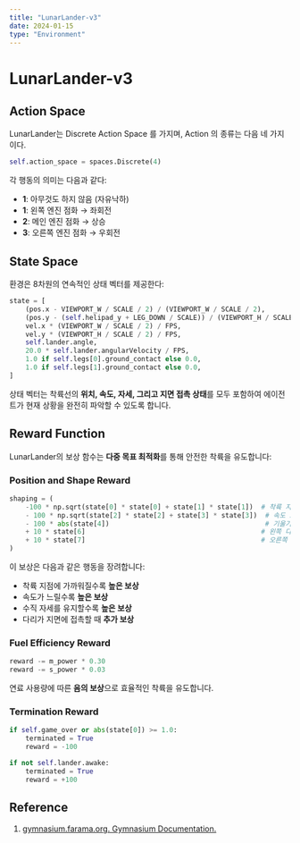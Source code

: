 ```yaml
---
title: "LunarLander-v3"
date: 2024-01-15
type: "Environment"
---
```


# LunarLander-v3

## Action Space

LunarLander는 Discrete Action Space 를 가지며, Action 의 종류는 다음 네 가지이다.

```python
self.action_space = spaces.Discrete(4)
```

각 행동의 의미는 다음과 같다:
- **1**: 아무것도 하지 않음 (자유낙하)
- **1**: 왼쪽 엔진 점화 → 좌회전
- **2**: 메인 엔진 점화 → 상승
- **3**: 오른쪽 엔진 점화 → 우회전

## State Space

환경은 8차원의 연속적인 상태 벡터를 제공한다:

```python
state = [
    (pos.x - VIEWPORT_W / SCALE / 2) / (VIEWPORT_W / SCALE / 2),          
    (pos.y - (self.helipad_y + LEG_DOWN / SCALE)) / (VIEWPORT_H / SCALE / 2),
    vel.x * (VIEWPORT_W / SCALE / 2) / FPS,
    vel.y * (VIEWPORT_H / SCALE / 2) / FPS,
    self.lander.angle,
    20.0 * self.lander.angularVelocity / FPS,
    1.0 if self.legs[0].ground_contact else 0.0,
    1.0 if self.legs[1].ground_contact else 0.0,
]
```

상태 벡터는 착륙선의 **위치, 속도, 자세, 그리고 지면 접촉 상태**를 모두 포함하여 에이전트가 현재 상황을 완전히 파악할 수 있도록 합니다.

## Reward Function

LunarLander의 보상 함수는 **다중 목표 최적화**를 통해 안전한 착륙을 유도합니다:

### Position and Shape Reward

```python
shaping = (
    -100 * np.sqrt(state[0] * state[0] + state[1] * state[1])  # 착륙 지점과의 거리
    - 100 * np.sqrt(state[2] * state[2] + state[3] * state[3])  # 속도 크기
    - 100 * abs(state[4])                                       # 기울기 각도
    + 10 * state[6]                                            # 왼쪽 다리 접촉
    + 10 * state[7]                                            # 오른쪽 다리 접촉
)
```

이 보상은 다음과 같은 행동을 장려합니다:
- 착륙 지점에 가까워질수록 **높은 보상**
- 속도가 느릴수록 **높은 보상**
- 수직 자세를 유지할수록 **높은 보상**
- 다리가 지면에 접촉할 때 **추가 보상**

### Fuel Efficiency Reward

```python
reward -= m_power * 0.30
reward -= s_power * 0.03
```

연료 사용량에 따른 **음의 보상**으로 효율적인 착륙을 유도합니다.

### Termination Reward

```python
if self.game_over or abs(state[0]) >= 1.0:
    terminated = True
    reward = -100

if not self.lander.awake:
    terminated = True
    reward = +100
```

## Reference

1. [gymnasium.farama.org. Gymnasium Documentation.](<https://gymnasium.farama.org/>)